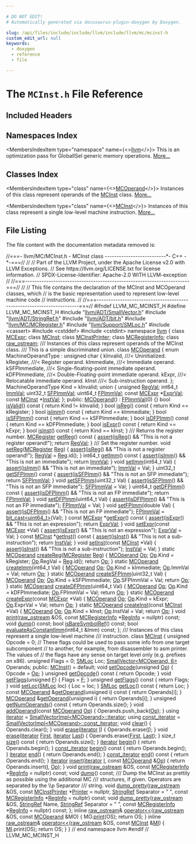 ```yaml
---

# DO NOT EDIT!
# Automatically generated via docusaurus-plugin-doxygen by Doxygen.

slug: /api/files/include/include/llvm/include/llvm/mc/mcinst-h
custom_edit_url: null
keywords:
  - doxygen
  - reference
  - file

---
```





# The `MCInst.h` File Reference

<DoxygenPage pluginConfig={pluginConfig}>



## Included Headers

<IncludesList>
<IncludesListItem
  filePath="llvm/ADT/SmallVector.h"
  permalink="/docs/api/files/include/include/llvm/include/llvm/adt/smallvector-h"
  isLocal="true" />
<IncludesListItem
  filePath="llvm/ADT/StringRef.h"
  permalink="/docs/api/files/include/include/llvm/include/llvm/adt/stringref-h"
  isLocal="true" />
<IncludesListItem
  filePath="llvm/ADT/bit.h"
  permalink="/docs/api/files/include/include/llvm/include/llvm/adt/bit-h"
  isLocal="true" />
<IncludesListItem
  filePath="llvm/MC/MCRegister.h"
  permalink="/docs/api/files/include/include/llvm/include/llvm/mc/mcregister-h"
  isLocal="true" />
<IncludesListItem
  filePath="llvm/Support/SMLoc.h"
  permalink="/docs/api/files/include/include/llvm/include/llvm/support/smloc-h"
  isLocal="true" />
<IncludesListItem
  filePath="cassert"
  permalink=""
  isLocal="false" />
<IncludesListItem
  filePath="cstddef"
  permalink=""
  isLocal="false" />
<IncludesListItem
  filePath="cstdint"
  permalink=""
  isLocal="false" />
</IncludesList>

## Namespaces Index

<MembersIndex>

<MembersIndexItem
  type="namespace"
  name={<><a href="/docs/api/namespaces/llvm">llvm</a></>}>
This is an optimization pass for GlobalISel generic memory operations. <a href="/docs/api/namespaces/llvm/#details">More...</a>
</MembersIndexItem>

</MembersIndex>

## Classes Index

<MembersIndex>

<MembersIndexItem
  type="class"
  name={<><a href="/docs/api/classes/llvm/mcoperand">MCOperand</a></>}>
Instances of this class represent operands of the <a href="/docs/api/classes/llvm/mcinst">MCInst</a> class. <a href="/docs/api/classes/llvm/mcoperand/#details">More...</a>
</MembersIndexItem>

<MembersIndexItem
  type="class"
  name={<><a href="/docs/api/classes/llvm/mcinst">MCInst</a></>}>
Instances of this class represent a single low-level machine instruction. <a href="/docs/api/classes/llvm/mcinst/#details">More...</a>
</MembersIndexItem>

</MembersIndex>


## File Listing

The file content with the documentation metadata removed is:

<ProgramListing>

<Link id="l00001" /><CodeLine lineNumber="1"><Highlight kind="comment">//===- llvm/MC/MCInst.h - MCInst class --------------------------&#42;- C++ -&#42;-===//</Highlight><Highlight kind="normal"></Highlight></CodeLine>
<Link id="l00002" /><CodeLine lineNumber="2"><Highlight kind="normal"></Highlight><Highlight kind="comment">//</Highlight><Highlight kind="normal"></Highlight></CodeLine>
<Link id="l00003" /><CodeLine lineNumber="3"><Highlight kind="normal"></Highlight><Highlight kind="comment">// Part of the LLVM Project, under the Apache License v2.0 with LLVM Exceptions.</Highlight><Highlight kind="normal"></Highlight></CodeLine>
<Link id="l00004" /><CodeLine lineNumber="4"><Highlight kind="normal"></Highlight><Highlight kind="comment">// See https://llvm.org/LICENSE.txt for license information.</Highlight><Highlight kind="normal"></Highlight></CodeLine>
<Link id="l00005" /><CodeLine lineNumber="5"><Highlight kind="normal"></Highlight><Highlight kind="comment">// SPDX-License-Identifier: Apache-2.0 WITH LLVM-exception</Highlight><Highlight kind="normal"></Highlight></CodeLine>
<Link id="l00006" /><CodeLine lineNumber="6"><Highlight kind="normal"></Highlight><Highlight kind="comment">//</Highlight><Highlight kind="normal"></Highlight></CodeLine>
<Link id="l00007" /><CodeLine lineNumber="7"><Highlight kind="normal"></Highlight><Highlight kind="comment">//===----------------------------------------------------------------------===//</Highlight><Highlight kind="normal"></Highlight></CodeLine>
<Link id="l00008" /><CodeLine lineNumber="8"><Highlight kind="normal"></Highlight><Highlight kind="comment">//</Highlight><Highlight kind="normal"></Highlight></CodeLine>
<Link id="l00009" /><CodeLine lineNumber="9"><Highlight kind="normal"></Highlight><Highlight kind="comment">// This file contains the declaration of the MCInst and MCOperand classes, which</Highlight><Highlight kind="normal"></Highlight></CodeLine>
<Link id="l00010" /><CodeLine lineNumber="10"><Highlight kind="normal"></Highlight><Highlight kind="comment">// is the basic representation used to represent low-level machine code</Highlight><Highlight kind="normal"></Highlight></CodeLine>
<Link id="l00011" /><CodeLine lineNumber="11"><Highlight kind="normal"></Highlight><Highlight kind="comment">// instructions.</Highlight><Highlight kind="normal"></Highlight></CodeLine>
<Link id="l00012" /><CodeLine lineNumber="12"><Highlight kind="normal"></Highlight><Highlight kind="comment">//</Highlight><Highlight kind="normal"></Highlight></CodeLine>
<Link id="l00013" /><CodeLine lineNumber="13"><Highlight kind="normal"></Highlight><Highlight kind="comment">//===----------------------------------------------------------------------===//</Highlight><Highlight kind="normal"></Highlight></CodeLine>
<Link id="l00014" /><CodeLine lineNumber="14"><Highlight kind="normal"></Highlight></CodeLine>
<Link id="l00015" /><CodeLine lineNumber="15"><Highlight kind="normal"></Highlight><Highlight kind="preprocessor">#ifndef LLVM&#95;MC&#95;MCINST&#95;H</Highlight><Highlight kind="normal"></Highlight></CodeLine>
<Link id="l00016" /><CodeLine lineNumber="16"><Highlight kind="normal"></Highlight><Highlight kind="preprocessor">#define LLVM&#95;MC&#95;MCINST&#95;H</Highlight><Highlight kind="normal"></Highlight></CodeLine>
<Link id="l00017" /><CodeLine lineNumber="17"><Highlight kind="normal"></Highlight></CodeLine>
<Link id="l00018" /><CodeLine lineNumber="18"><Highlight kind="normal"></Highlight><Highlight kind="preprocessor">#include &quot;<a href="/docs/api/files/include/include/llvm/include/llvm/adt/smallvector-h">llvm/ADT/SmallVector.h</a>&quot;</Highlight><Highlight kind="normal"></Highlight></CodeLine>
<Link id="l00019" /><CodeLine lineNumber="19"><Highlight kind="normal"></Highlight><Highlight kind="preprocessor">#include &quot;<a href="/docs/api/files/include/include/llvm/include/llvm/adt/stringref-h">llvm/ADT/StringRef.h</a>&quot;</Highlight><Highlight kind="normal"></Highlight></CodeLine>
<Link id="l00020" /><CodeLine lineNumber="20"><Highlight kind="normal"></Highlight><Highlight kind="preprocessor">#include &quot;<a href="/docs/api/files/include/include/llvm/include/llvm/adt/bit-h">llvm/ADT/bit.h</a>&quot;</Highlight><Highlight kind="normal"></Highlight></CodeLine>
<Link id="l00021" /><CodeLine lineNumber="21"><Highlight kind="normal"></Highlight><Highlight kind="preprocessor">#include &quot;<a href="/docs/api/files/include/include/llvm/include/llvm/mc/mcregister-h">llvm/MC/MCRegister.h</a>&quot;</Highlight><Highlight kind="normal"></Highlight></CodeLine>
<Link id="l00022" /><CodeLine lineNumber="22"><Highlight kind="normal"></Highlight><Highlight kind="preprocessor">#include &quot;<a href="/docs/api/files/include/include/llvm/include/llvm/support/smloc-h">llvm/Support/SMLoc.h</a>&quot;</Highlight><Highlight kind="normal"></Highlight></CodeLine>
<Link id="l00023" /><CodeLine lineNumber="23"><Highlight kind="normal"></Highlight><Highlight kind="preprocessor">#include &lt;cassert&gt;</Highlight><Highlight kind="normal"></Highlight></CodeLine>
<Link id="l00024" /><CodeLine lineNumber="24"><Highlight kind="normal"></Highlight><Highlight kind="preprocessor">#include &lt;cstddef&gt;</Highlight><Highlight kind="normal"></Highlight></CodeLine>
<Link id="l00025" /><CodeLine lineNumber="25"><Highlight kind="normal"></Highlight><Highlight kind="preprocessor">#include &lt;cstdint&gt;</Highlight><Highlight kind="normal"></Highlight></CodeLine>
<Link id="l00026" /><CodeLine lineNumber="26"><Highlight kind="normal"></Highlight></CodeLine>
<Link id="l00027" /><CodeLine lineNumber="27"><Highlight kind="normal"></Highlight><Highlight kind="keyword">namespace </Highlight><Highlight kind="normal"><a href="/docs/api/namespaces/llvm">llvm</a> &#123;</Highlight></CodeLine>
<Link id="l00028" /><CodeLine lineNumber="28"><Highlight kind="normal"></Highlight></CodeLine>
<Link id="l00029" /><CodeLine lineNumber="29"><Highlight kind="normal"></Highlight><Highlight kind="keyword">class </Highlight><Highlight kind="normal"><a href="/docs/api/classes/llvm/mcexpr">MCExpr</a>;</Highlight></CodeLine>
<Link id="l00030" /><CodeLine lineNumber="30"><Highlight kind="normal"></Highlight><Highlight kind="keyword">class </Highlight><Highlight kind="normal"><a href="/docs/api/classes/llvm/mcinst">MCInst</a>;</Highlight></CodeLine>
<Link id="l00031" /><CodeLine lineNumber="31"><Highlight kind="normal"></Highlight><Highlight kind="keyword">class </Highlight><Highlight kind="normal"><a href="/docs/api/classes/llvm/mcinstprinter">MCInstPrinter</a>;</Highlight></CodeLine>
<Link id="l00032" /><CodeLine lineNumber="32"><Highlight kind="normal"></Highlight><Highlight kind="keyword">class </Highlight><Highlight kind="normal"><a href="/docs/api/classes/llvm/mcregisterinfo">MCRegisterInfo</a>;</Highlight></CodeLine>
<Link id="l00033" /><CodeLine lineNumber="33"><Highlight kind="normal"></Highlight><Highlight kind="keyword">class </Highlight><Highlight kind="normal"><a href="/docs/api/classes/llvm/raw-ostream">raw&#95;ostream</a>;</Highlight></CodeLine>
<Link id="l00034" /><CodeLine lineNumber="34"><Highlight kind="normal"></Highlight><Highlight kind="comment"></Highlight></CodeLine>
<Link id="l00035" /><CodeLine lineNumber="35"><Highlight kind="comment">/// Instances of this class represent operands of the MCInst class.</Highlight></CodeLine>
<Link id="l00036" /><CodeLine lineNumber="36"><Highlight kind="comment">/// This is a simple discriminated union.</Highlight><Highlight kind="normal"></Highlight></CodeLine>
<Link id="l00037" /><CodeLine lineNumber="37" lineLink="/docs/api/classes/llvm/mcoperand"><Highlight kind="normal"></Highlight><Highlight kind="keyword">class </Highlight><Highlight kind="normal"><a href="/docs/api/classes/llvm/mcoperand/#a0b6ea0db17fe174a404bb0d51808b766">MCOperand</a> &#123;</Highlight></CodeLine>
<Link id="l00038" /><CodeLine lineNumber="38"><Highlight kind="normal">  </Highlight><Highlight kind="keyword">enum</Highlight><Highlight kind="normal"> MachineOperandType : </Highlight><Highlight kind="keywordtype">unsigned</Highlight><Highlight kind="normal"> </Highlight><Highlight kind="keywordtype">char</Highlight><Highlight kind="normal"> &#123;</Highlight></CodeLine>
<Link id="l00039" /><CodeLine lineNumber="39"><Highlight kind="normal">    kInvalid,      </Highlight><Highlight kind="comment">///&lt; Uninitialized.</Highlight><Highlight kind="normal"></Highlight></CodeLine>
<Link id="l00040" /><CodeLine lineNumber="40"><Highlight kind="normal">    kRegister,     </Highlight><Highlight kind="comment">///&lt; Register operand.</Highlight><Highlight kind="normal"></Highlight></CodeLine>
<Link id="l00041" /><CodeLine lineNumber="41"><Highlight kind="normal">    kImmediate,    </Highlight><Highlight kind="comment">///&lt; Immediate operand.</Highlight><Highlight kind="normal"></Highlight></CodeLine>
<Link id="l00042" /><CodeLine lineNumber="42"><Highlight kind="normal">    kSFPImmediate, </Highlight><Highlight kind="comment">///&lt; Single-floating-point immediate operand.</Highlight><Highlight kind="normal"></Highlight></CodeLine>
<Link id="l00043" /><CodeLine lineNumber="43"><Highlight kind="normal">    kDFPImmediate, </Highlight><Highlight kind="comment">///&lt; Double-Floating-point immediate operand.</Highlight><Highlight kind="normal"></Highlight></CodeLine>
<Link id="l00044" /><CodeLine lineNumber="44"><Highlight kind="normal">    kExpr,         </Highlight><Highlight kind="comment">///&lt; Relocatable immediate operand.</Highlight><Highlight kind="normal"></Highlight></CodeLine>
<Link id="l00045" /><CodeLine lineNumber="45"><Highlight kind="normal">    kInst          </Highlight><Highlight kind="comment">///&lt; Sub-instruction operand.</Highlight><Highlight kind="normal"></Highlight></CodeLine>
<Link id="l00046" /><CodeLine lineNumber="46"><Highlight kind="normal">  &#125;;</Highlight></CodeLine>
<Link id="l00047" /><CodeLine lineNumber="47"><Highlight kind="normal">  MachineOperandType Kind = kInvalid;</Highlight></CodeLine>
<Link id="l00048" /><CodeLine lineNumber="48"><Highlight kind="normal"></Highlight></CodeLine>
<Link id="l00049" /><CodeLine lineNumber="49"><Highlight kind="normal">  </Highlight><Highlight kind="keyword">union </Highlight><Highlight kind="normal">&#123;</Highlight></CodeLine>
<Link id="l00050" /><CodeLine lineNumber="50" lineLink="/docs/api/classes/llvm/mcoperand/#a0ee4675bf8e3e87c72fce7ec7fffea71"><Highlight kind="normal">    </Highlight><Highlight kind="keywordtype">unsigned</Highlight><Highlight kind="normal"> <a href="/docs/api/classes/llvm/mcoperand/#a0ee4675bf8e3e87c72fce7ec7fffea71">RegVal</a>;</Highlight></CodeLine>
<Link id="l00051" /><CodeLine lineNumber="51" lineLink="/docs/api/classes/llvm/mcoperand/#a771496d346971c2ae42a0888b5f4687a"><Highlight kind="normal">    int64&#95;t <a href="/docs/api/classes/llvm/mcoperand/#a771496d346971c2ae42a0888b5f4687a">ImmVal</a>;</Highlight></CodeLine>
<Link id="l00052" /><CodeLine lineNumber="52" lineLink="/docs/api/classes/llvm/mcoperand/#a62951d461b99c06fb9e234ada9901719"><Highlight kind="normal">    uint32&#95;t <a href="/docs/api/classes/llvm/mcoperand/#a62951d461b99c06fb9e234ada9901719">SFPImmVal</a>;</Highlight></CodeLine>
<Link id="l00053" /><CodeLine lineNumber="53" lineLink="/docs/api/classes/llvm/mcoperand/#a98365009c192c8a9e91655310fb69309"><Highlight kind="normal">    uint64&#95;t <a href="/docs/api/classes/llvm/mcoperand/#a98365009c192c8a9e91655310fb69309">FPImmVal</a>;</Highlight></CodeLine>
<Link id="l00054" /><CodeLine lineNumber="54" lineLink="/docs/api/classes/llvm/mcoperand/#a1241c8b110212d79b8301f8580eee577"><Highlight kind="normal">    </Highlight><Highlight kind="keyword">const</Highlight><Highlight kind="normal"> <a href="/docs/api/classes/llvm/mcexpr">MCExpr</a> &#42;<a href="/docs/api/classes/llvm/mcoperand/#a1241c8b110212d79b8301f8580eee577">ExprVal</a>;</Highlight></CodeLine>
<Link id="l00055" /><CodeLine lineNumber="55" lineLink="/docs/api/classes/llvm/mcoperand/#aea85c675290f12f5925d216382330a08"><Highlight kind="normal">    </Highlight><Highlight kind="keyword">const</Highlight><Highlight kind="normal"> <a href="/docs/api/classes/llvm/mcinst">MCInst</a> &#42;<a href="/docs/api/classes/llvm/mcoperand/#aea85c675290f12f5925d216382330a08">InstVal</a>;</Highlight></CodeLine>
<Link id="l00056" /><CodeLine lineNumber="56"><Highlight kind="normal">  &#125;;</Highlight></CodeLine>
<Link id="l00057" /><CodeLine lineNumber="57"><Highlight kind="normal"></Highlight></CodeLine>
<Link id="l00058" /><CodeLine lineNumber="58"><Highlight kind="normal"></Highlight><Highlight kind="keyword">public</Highlight><Highlight kind="normal">:</Highlight></CodeLine>
<Link id="l00059" /><CodeLine lineNumber="59" lineLink="/docs/api/classes/llvm/mcoperand/#a0b6ea0db17fe174a404bb0d51808b766"><Highlight kind="normal">  <a href="/docs/api/classes/llvm/mcoperand/#a0b6ea0db17fe174a404bb0d51808b766">MCOperand</a>() : <a href="/docs/api/classes/llvm/mcoperand/#a98365009c192c8a9e91655310fb69309">FPImmVal</a>(0) &#123;&#125;</Highlight></CodeLine>
<Link id="l00060" /><CodeLine lineNumber="60"><Highlight kind="normal"></Highlight></CodeLine>
<Link id="l00061" /><CodeLine lineNumber="61" lineLink="/docs/api/classes/llvm/mcoperand/#abbfcefd1ec45289db58eeb5622b6bd7e"><Highlight kind="normal">  </Highlight><Highlight kind="keywordtype">bool</Highlight><Highlight kind="normal"> <a href="/docs/api/classes/llvm/mcoperand/#abbfcefd1ec45289db58eeb5622b6bd7e">isValid</a>()</Highlight><Highlight kind="keyword"> const </Highlight><Highlight kind="normal">&#123; </Highlight><Highlight kind="keywordflow">return</Highlight><Highlight kind="normal"> Kind != kInvalid; &#125;</Highlight></CodeLine>
<Link id="l00062" /><CodeLine lineNumber="62" lineLink="/docs/api/classes/llvm/mcoperand/#a7a8c7eea0aa4890f25a4b83e1f0a0b6f"><Highlight kind="normal">  </Highlight><Highlight kind="keywordtype">bool</Highlight><Highlight kind="normal"> <a href="/docs/api/classes/llvm/mcoperand/#a7a8c7eea0aa4890f25a4b83e1f0a0b6f">isReg</a>()</Highlight><Highlight kind="keyword"> const </Highlight><Highlight kind="normal">&#123; </Highlight><Highlight kind="keywordflow">return</Highlight><Highlight kind="normal"> Kind == kRegister; &#125;</Highlight></CodeLine>
<Link id="l00063" /><CodeLine lineNumber="63" lineLink="/docs/api/classes/llvm/mcoperand/#a5f639fdcd3fc673fcbdb47f2e88b2b41"><Highlight kind="normal">  </Highlight><Highlight kind="keywordtype">bool</Highlight><Highlight kind="normal"> <a href="/docs/api/classes/llvm/mcoperand/#a5f639fdcd3fc673fcbdb47f2e88b2b41">isImm</a>()</Highlight><Highlight kind="keyword"> const </Highlight><Highlight kind="normal">&#123; </Highlight><Highlight kind="keywordflow">return</Highlight><Highlight kind="normal"> Kind == kImmediate; &#125;</Highlight></CodeLine>
<Link id="l00064" /><CodeLine lineNumber="64" lineLink="/docs/api/classes/llvm/mcoperand/#a0a68831a562a1f53d610648bea9786f0"><Highlight kind="normal">  </Highlight><Highlight kind="keywordtype">bool</Highlight><Highlight kind="normal"> <a href="/docs/api/classes/llvm/mcoperand/#a0a68831a562a1f53d610648bea9786f0">isSFPImm</a>()</Highlight><Highlight kind="keyword"> const </Highlight><Highlight kind="normal">&#123; </Highlight><Highlight kind="keywordflow">return</Highlight><Highlight kind="normal"> Kind == kSFPImmediate; &#125;</Highlight></CodeLine>
<Link id="l00065" /><CodeLine lineNumber="65" lineLink="/docs/api/classes/llvm/mcoperand/#aa6ba6fb51842e8a8524eec3ba983d84d"><Highlight kind="normal">  </Highlight><Highlight kind="keywordtype">bool</Highlight><Highlight kind="normal"> <a href="/docs/api/classes/llvm/mcoperand/#aa6ba6fb51842e8a8524eec3ba983d84d">isDFPImm</a>()</Highlight><Highlight kind="keyword"> const </Highlight><Highlight kind="normal">&#123; </Highlight><Highlight kind="keywordflow">return</Highlight><Highlight kind="normal"> Kind == kDFPImmediate; &#125;</Highlight></CodeLine>
<Link id="l00066" /><CodeLine lineNumber="66" lineLink="/docs/api/classes/llvm/mcoperand/#ae23b2e8269fe15dbe5ebb3394438960c"><Highlight kind="normal">  </Highlight><Highlight kind="keywordtype">bool</Highlight><Highlight kind="normal"> <a href="/docs/api/classes/llvm/mcoperand/#ae23b2e8269fe15dbe5ebb3394438960c">isExpr</a>()</Highlight><Highlight kind="keyword"> const </Highlight><Highlight kind="normal">&#123; </Highlight><Highlight kind="keywordflow">return</Highlight><Highlight kind="normal"> Kind == kExpr; &#125;</Highlight></CodeLine>
<Link id="l00067" /><CodeLine lineNumber="67" lineLink="/docs/api/classes/llvm/mcoperand/#a7832d8ec9250b2d505818053e48ea437"><Highlight kind="normal">  </Highlight><Highlight kind="keywordtype">bool</Highlight><Highlight kind="normal"> <a href="/docs/api/classes/llvm/mcoperand/#a7832d8ec9250b2d505818053e48ea437">isInst</a>()</Highlight><Highlight kind="keyword"> const </Highlight><Highlight kind="normal">&#123; </Highlight><Highlight kind="keywordflow">return</Highlight><Highlight kind="normal"> Kind == kInst; &#125;</Highlight></CodeLine>
<Link id="l00068" /><CodeLine lineNumber="68"><Highlight kind="normal"></Highlight><Highlight kind="comment"></Highlight></CodeLine>
<Link id="l00069" /><CodeLine lineNumber="69"><Highlight kind="comment">  /// Returns the register number.</Highlight><Highlight kind="normal"></Highlight></CodeLine>
<Link id="l00070" /><CodeLine lineNumber="70" lineLink="/docs/api/classes/llvm/mcoperand/#a94abf618eb8001b802910ab872a7d1d9"><Highlight kind="normal">  <a href="/docs/api/classes/llvm/mcregister">MCRegister</a> <a href="/docs/api/classes/llvm/mcoperand/#a94abf618eb8001b802910ab872a7d1d9">getReg</a>()</Highlight><Highlight kind="keyword"> const </Highlight><Highlight kind="normal">&#123;</Highlight></CodeLine>
<Link id="l00071" /><CodeLine lineNumber="71"><Highlight kind="normal">    <a href="/docs/api/files/lib/lib/target/lib/target/amdgpu/silowercontrolflow-cpp/#a4868c5d81c5ccc98c47aeab6244346a0">assert</a>(<a href="/docs/api/classes/llvm/mcoperand/#a7a8c7eea0aa4890f25a4b83e1f0a0b6f">isReg</a>() &amp;&amp; </Highlight><Highlight kind="stringliteral">&quot;This is not a register operand!&quot;</Highlight><Highlight kind="normal">);</Highlight></CodeLine>
<Link id="l00072" /><CodeLine lineNumber="72"><Highlight kind="normal">    </Highlight><Highlight kind="keywordflow">return</Highlight><Highlight kind="normal"> <a href="/docs/api/classes/llvm/mcoperand/#a0ee4675bf8e3e87c72fce7ec7fffea71">RegVal</a>;</Highlight></CodeLine>
<Link id="l00073" /><CodeLine lineNumber="73"><Highlight kind="normal">  &#125;</Highlight></CodeLine>
<Link id="l00074" /><CodeLine lineNumber="74"><Highlight kind="normal"></Highlight><Highlight kind="comment"></Highlight></CodeLine>
<Link id="l00075" /><CodeLine lineNumber="75"><Highlight kind="comment">  /// Set the register number.</Highlight><Highlight kind="normal"></Highlight></CodeLine>
<Link id="l00076" /><CodeLine lineNumber="76" lineLink="/docs/api/classes/llvm/mcoperand/#a604722fe2776c0df4d275cff37a37d95"><Highlight kind="normal">  </Highlight><Highlight kind="keywordtype">void</Highlight><Highlight kind="normal"> <a href="/docs/api/classes/llvm/mcoperand/#a604722fe2776c0df4d275cff37a37d95">setReg</a>(<a href="/docs/api/classes/llvm/mcregister">MCRegister</a> <a href="/docs/api/files/lib/lib/codegen/machinesink-cpp/#a359e1ff26f6d466d927a61aae45b05c3">Reg</a>) &#123;</Highlight></CodeLine>
<Link id="l00077" /><CodeLine lineNumber="77"><Highlight kind="normal">    <a href="/docs/api/files/lib/lib/target/lib/target/amdgpu/silowercontrolflow-cpp/#a4868c5d81c5ccc98c47aeab6244346a0">assert</a>(<a href="/docs/api/classes/llvm/mcoperand/#a7a8c7eea0aa4890f25a4b83e1f0a0b6f">isReg</a>() &amp;&amp; </Highlight><Highlight kind="stringliteral">&quot;This is not a register operand!&quot;</Highlight><Highlight kind="normal">);</Highlight></CodeLine>
<Link id="l00078" /><CodeLine lineNumber="78"><Highlight kind="normal">    <a href="/docs/api/classes/llvm/mcoperand/#a0ee4675bf8e3e87c72fce7ec7fffea71">RegVal</a> = <a href="/docs/api/files/lib/lib/codegen/machinesink-cpp/#a359e1ff26f6d466d927a61aae45b05c3">Reg</a>.id();</Highlight></CodeLine>
<Link id="l00079" /><CodeLine lineNumber="79"><Highlight kind="normal">  &#125;</Highlight></CodeLine>
<Link id="l00080" /><CodeLine lineNumber="80"><Highlight kind="normal"></Highlight></CodeLine>
<Link id="l00081" /><CodeLine lineNumber="81" lineLink="/docs/api/classes/llvm/mcoperand/#a4509c43893edc940979f690c468664c1"><Highlight kind="normal">  int64&#95;t <a href="/docs/api/classes/llvm/mcoperand/#a4509c43893edc940979f690c468664c1">getImm</a>()</Highlight><Highlight kind="keyword"> const </Highlight><Highlight kind="normal">&#123;</Highlight></CodeLine>
<Link id="l00082" /><CodeLine lineNumber="82"><Highlight kind="normal">    <a href="/docs/api/files/lib/lib/target/lib/target/amdgpu/silowercontrolflow-cpp/#a4868c5d81c5ccc98c47aeab6244346a0">assert</a>(<a href="/docs/api/classes/llvm/mcoperand/#a5f639fdcd3fc673fcbdb47f2e88b2b41">isImm</a>() &amp;&amp; </Highlight><Highlight kind="stringliteral">&quot;This is not an immediate&quot;</Highlight><Highlight kind="normal">);</Highlight></CodeLine>
<Link id="l00083" /><CodeLine lineNumber="83"><Highlight kind="normal">    </Highlight><Highlight kind="keywordflow">return</Highlight><Highlight kind="normal"> <a href="/docs/api/classes/llvm/mcoperand/#a771496d346971c2ae42a0888b5f4687a">ImmVal</a>;</Highlight></CodeLine>
<Link id="l00084" /><CodeLine lineNumber="84"><Highlight kind="normal">  &#125;</Highlight></CodeLine>
<Link id="l00085" /><CodeLine lineNumber="85"><Highlight kind="normal"></Highlight></CodeLine>
<Link id="l00086" /><CodeLine lineNumber="86" lineLink="/docs/api/classes/llvm/mcoperand/#a170578b62596712cf242f97ea687074b"><Highlight kind="normal">  </Highlight><Highlight kind="keywordtype">void</Highlight><Highlight kind="normal"> <a href="/docs/api/classes/llvm/mcoperand/#a170578b62596712cf242f97ea687074b">setImm</a>(int64&#95;t Val) &#123;</Highlight></CodeLine>
<Link id="l00087" /><CodeLine lineNumber="87"><Highlight kind="normal">    <a href="/docs/api/files/lib/lib/target/lib/target/amdgpu/silowercontrolflow-cpp/#a4868c5d81c5ccc98c47aeab6244346a0">assert</a>(<a href="/docs/api/classes/llvm/mcoperand/#a5f639fdcd3fc673fcbdb47f2e88b2b41">isImm</a>() &amp;&amp; </Highlight><Highlight kind="stringliteral">&quot;This is not an immediate&quot;</Highlight><Highlight kind="normal">);</Highlight></CodeLine>
<Link id="l00088" /><CodeLine lineNumber="88"><Highlight kind="normal">    <a href="/docs/api/classes/llvm/mcoperand/#a771496d346971c2ae42a0888b5f4687a">ImmVal</a> = Val;</Highlight></CodeLine>
<Link id="l00089" /><CodeLine lineNumber="89"><Highlight kind="normal">  &#125;</Highlight></CodeLine>
<Link id="l00090" /><CodeLine lineNumber="90"><Highlight kind="normal"></Highlight></CodeLine>
<Link id="l00091" /><CodeLine lineNumber="91" lineLink="/docs/api/classes/llvm/mcoperand/#ad4286ac06005f9cb51c1eb362a771d80"><Highlight kind="normal">  uint32&#95;t <a href="/docs/api/classes/llvm/mcoperand/#ad4286ac06005f9cb51c1eb362a771d80">getSFPImm</a>()</Highlight><Highlight kind="keyword"> const </Highlight><Highlight kind="normal">&#123;</Highlight></CodeLine>
<Link id="l00092" /><CodeLine lineNumber="92"><Highlight kind="normal">    <a href="/docs/api/files/lib/lib/target/lib/target/amdgpu/silowercontrolflow-cpp/#a4868c5d81c5ccc98c47aeab6244346a0">assert</a>(<a href="/docs/api/classes/llvm/mcoperand/#a0a68831a562a1f53d610648bea9786f0">isSFPImm</a>() &amp;&amp; </Highlight><Highlight kind="stringliteral">&quot;This is not an SFP immediate&quot;</Highlight><Highlight kind="normal">);</Highlight></CodeLine>
<Link id="l00093" /><CodeLine lineNumber="93"><Highlight kind="normal">    </Highlight><Highlight kind="keywordflow">return</Highlight><Highlight kind="normal"> <a href="/docs/api/classes/llvm/mcoperand/#a62951d461b99c06fb9e234ada9901719">SFPImmVal</a>;</Highlight></CodeLine>
<Link id="l00094" /><CodeLine lineNumber="94"><Highlight kind="normal">  &#125;</Highlight></CodeLine>
<Link id="l00095" /><CodeLine lineNumber="95"><Highlight kind="normal"></Highlight></CodeLine>
<Link id="l00096" /><CodeLine lineNumber="96" lineLink="/docs/api/classes/llvm/mcoperand/#a959e11d1504132f020cce20900e88b4b"><Highlight kind="normal">  </Highlight><Highlight kind="keywordtype">void</Highlight><Highlight kind="normal"> <a href="/docs/api/classes/llvm/mcoperand/#a959e11d1504132f020cce20900e88b4b">setSFPImm</a>(uint32&#95;t Val) &#123;</Highlight></CodeLine>
<Link id="l00097" /><CodeLine lineNumber="97"><Highlight kind="normal">    <a href="/docs/api/files/lib/lib/target/lib/target/amdgpu/silowercontrolflow-cpp/#a4868c5d81c5ccc98c47aeab6244346a0">assert</a>(<a href="/docs/api/classes/llvm/mcoperand/#a0a68831a562a1f53d610648bea9786f0">isSFPImm</a>() &amp;&amp; </Highlight><Highlight kind="stringliteral">&quot;This is not an SFP immediate&quot;</Highlight><Highlight kind="normal">);</Highlight></CodeLine>
<Link id="l00098" /><CodeLine lineNumber="98"><Highlight kind="normal">    <a href="/docs/api/classes/llvm/mcoperand/#a62951d461b99c06fb9e234ada9901719">SFPImmVal</a> = Val;</Highlight></CodeLine>
<Link id="l00099" /><CodeLine lineNumber="99"><Highlight kind="normal">  &#125;</Highlight></CodeLine>
<Link id="l00100" /><CodeLine lineNumber="100"><Highlight kind="normal"></Highlight></CodeLine>
<Link id="l00101" /><CodeLine lineNumber="101" lineLink="/docs/api/classes/llvm/mcoperand/#adf5f581a0c20fd56bd361cb03bcbb9d6"><Highlight kind="normal">  uint64&#95;t <a href="/docs/api/classes/llvm/mcoperand/#adf5f581a0c20fd56bd361cb03bcbb9d6">getDFPImm</a>()</Highlight><Highlight kind="keyword"> const </Highlight><Highlight kind="normal">&#123;</Highlight></CodeLine>
<Link id="l00102" /><CodeLine lineNumber="102"><Highlight kind="normal">    <a href="/docs/api/files/lib/lib/target/lib/target/amdgpu/silowercontrolflow-cpp/#a4868c5d81c5ccc98c47aeab6244346a0">assert</a>(<a href="/docs/api/classes/llvm/mcoperand/#aa6ba6fb51842e8a8524eec3ba983d84d">isDFPImm</a>() &amp;&amp; </Highlight><Highlight kind="stringliteral">&quot;This is not an FP immediate&quot;</Highlight><Highlight kind="normal">);</Highlight></CodeLine>
<Link id="l00103" /><CodeLine lineNumber="103"><Highlight kind="normal">    </Highlight><Highlight kind="keywordflow">return</Highlight><Highlight kind="normal"> <a href="/docs/api/classes/llvm/mcoperand/#a98365009c192c8a9e91655310fb69309">FPImmVal</a>;</Highlight></CodeLine>
<Link id="l00104" /><CodeLine lineNumber="104"><Highlight kind="normal">  &#125;</Highlight></CodeLine>
<Link id="l00105" /><CodeLine lineNumber="105"><Highlight kind="normal"></Highlight></CodeLine>
<Link id="l00106" /><CodeLine lineNumber="106" lineLink="/docs/api/classes/llvm/mcoperand/#abe310c333268ef3c83f0a79cd70231cd"><Highlight kind="normal">  </Highlight><Highlight kind="keywordtype">void</Highlight><Highlight kind="normal"> <a href="/docs/api/classes/llvm/mcoperand/#abe310c333268ef3c83f0a79cd70231cd">setDFPImm</a>(uint64&#95;t Val) &#123;</Highlight></CodeLine>
<Link id="l00107" /><CodeLine lineNumber="107"><Highlight kind="normal">    <a href="/docs/api/files/lib/lib/target/lib/target/amdgpu/silowercontrolflow-cpp/#a4868c5d81c5ccc98c47aeab6244346a0">assert</a>(<a href="/docs/api/classes/llvm/mcoperand/#aa6ba6fb51842e8a8524eec3ba983d84d">isDFPImm</a>() &amp;&amp; </Highlight><Highlight kind="stringliteral">&quot;This is not an FP immediate&quot;</Highlight><Highlight kind="normal">);</Highlight></CodeLine>
<Link id="l00108" /><CodeLine lineNumber="108"><Highlight kind="normal">    <a href="/docs/api/classes/llvm/mcoperand/#a98365009c192c8a9e91655310fb69309">FPImmVal</a> = Val;</Highlight></CodeLine>
<Link id="l00109" /><CodeLine lineNumber="109"><Highlight kind="normal">  &#125;</Highlight></CodeLine>
<Link id="l00110" /><CodeLine lineNumber="110" lineLink="/docs/api/classes/llvm/mcoperand/#ad2d4c49aa4736d6e9e2fb01a0e1f7e36"><Highlight kind="normal">  </Highlight><Highlight kind="keywordtype">void</Highlight><Highlight kind="normal"> <a href="/docs/api/classes/llvm/mcoperand/#ad2d4c49aa4736d6e9e2fb01a0e1f7e36">setFPImm</a>(</Highlight><Highlight kind="keywordtype">double</Highlight><Highlight kind="normal"> Val) &#123;</Highlight></CodeLine>
<Link id="l00111" /><CodeLine lineNumber="111"><Highlight kind="normal">    <a href="/docs/api/files/lib/lib/target/lib/target/amdgpu/silowercontrolflow-cpp/#a4868c5d81c5ccc98c47aeab6244346a0">assert</a>(<a href="/docs/api/classes/llvm/mcoperand/#aa6ba6fb51842e8a8524eec3ba983d84d">isDFPImm</a>() &amp;&amp; </Highlight><Highlight kind="stringliteral">&quot;This is not an FP immediate&quot;</Highlight><Highlight kind="normal">);</Highlight></CodeLine>
<Link id="l00112" /><CodeLine lineNumber="112"><Highlight kind="normal">    <a href="/docs/api/classes/llvm/mcoperand/#a98365009c192c8a9e91655310fb69309">FPImmVal</a> = <a href="/docs/api/namespaces/llvm/#aab3863f16cb0767af49f0dd63bc5aa90">bit&#95;cast&lt;uint64&#95;t&gt;</a>(Val);</Highlight></CodeLine>
<Link id="l00113" /><CodeLine lineNumber="113"><Highlight kind="normal">  &#125;</Highlight></CodeLine>
<Link id="l00114" /><CodeLine lineNumber="114"><Highlight kind="normal"></Highlight></CodeLine>
<Link id="l00115" /><CodeLine lineNumber="115" lineLink="/docs/api/classes/llvm/mcoperand/#ac9408fbc60922d24b01c1efcbd4ba52b"><Highlight kind="normal">  </Highlight><Highlight kind="keyword">const</Highlight><Highlight kind="normal"> <a href="/docs/api/classes/llvm/mcexpr">MCExpr</a> &#42;<a href="/docs/api/classes/llvm/mcoperand/#ac9408fbc60922d24b01c1efcbd4ba52b">getExpr</a>()</Highlight><Highlight kind="keyword"> const </Highlight><Highlight kind="normal">&#123;</Highlight></CodeLine>
<Link id="l00116" /><CodeLine lineNumber="116"><Highlight kind="normal">    <a href="/docs/api/files/lib/lib/target/lib/target/amdgpu/silowercontrolflow-cpp/#a4868c5d81c5ccc98c47aeab6244346a0">assert</a>(<a href="/docs/api/classes/llvm/mcoperand/#ae23b2e8269fe15dbe5ebb3394438960c">isExpr</a>() &amp;&amp; </Highlight><Highlight kind="stringliteral">&quot;This is not an expression&quot;</Highlight><Highlight kind="normal">);</Highlight></CodeLine>
<Link id="l00117" /><CodeLine lineNumber="117"><Highlight kind="normal">    </Highlight><Highlight kind="keywordflow">return</Highlight><Highlight kind="normal"> <a href="/docs/api/classes/llvm/mcoperand/#a1241c8b110212d79b8301f8580eee577">ExprVal</a>;</Highlight></CodeLine>
<Link id="l00118" /><CodeLine lineNumber="118"><Highlight kind="normal">  &#125;</Highlight></CodeLine>
<Link id="l00119" /><CodeLine lineNumber="119"><Highlight kind="normal"></Highlight></CodeLine>
<Link id="l00120" /><CodeLine lineNumber="120" lineLink="/docs/api/classes/llvm/mcoperand/#a3ccd17887a2527a0f1c05fe59d454d54"><Highlight kind="normal">  </Highlight><Highlight kind="keywordtype">void</Highlight><Highlight kind="normal"> <a href="/docs/api/classes/llvm/mcoperand/#a3ccd17887a2527a0f1c05fe59d454d54">setExpr</a>(</Highlight><Highlight kind="keyword">const</Highlight><Highlight kind="normal"> <a href="/docs/api/classes/llvm/mcexpr">MCExpr</a> &#42;Val) &#123;</Highlight></CodeLine>
<Link id="l00121" /><CodeLine lineNumber="121"><Highlight kind="normal">    <a href="/docs/api/files/lib/lib/target/lib/target/amdgpu/silowercontrolflow-cpp/#a4868c5d81c5ccc98c47aeab6244346a0">assert</a>(<a href="/docs/api/classes/llvm/mcoperand/#ae23b2e8269fe15dbe5ebb3394438960c">isExpr</a>() &amp;&amp; </Highlight><Highlight kind="stringliteral">&quot;This is not an expression&quot;</Highlight><Highlight kind="normal">);</Highlight></CodeLine>
<Link id="l00122" /><CodeLine lineNumber="122"><Highlight kind="normal">    <a href="/docs/api/classes/llvm/mcoperand/#a1241c8b110212d79b8301f8580eee577">ExprVal</a> = Val;</Highlight></CodeLine>
<Link id="l00123" /><CodeLine lineNumber="123"><Highlight kind="normal">  &#125;</Highlight></CodeLine>
<Link id="l00124" /><CodeLine lineNumber="124"><Highlight kind="normal"></Highlight></CodeLine>
<Link id="l00125" /><CodeLine lineNumber="125" lineLink="/docs/api/classes/llvm/mcoperand/#ab21fde20666d4c8228c527e0321b2f9b"><Highlight kind="normal">  </Highlight><Highlight kind="keyword">const</Highlight><Highlight kind="normal"> <a href="/docs/api/classes/llvm/mcinst">MCInst</a> &#42;<a href="/docs/api/classes/llvm/mcoperand/#ab21fde20666d4c8228c527e0321b2f9b">getInst</a>()</Highlight><Highlight kind="keyword"> const </Highlight><Highlight kind="normal">&#123;</Highlight></CodeLine>
<Link id="l00126" /><CodeLine lineNumber="126"><Highlight kind="normal">    <a href="/docs/api/files/lib/lib/target/lib/target/amdgpu/silowercontrolflow-cpp/#a4868c5d81c5ccc98c47aeab6244346a0">assert</a>(<a href="/docs/api/classes/llvm/mcoperand/#a7832d8ec9250b2d505818053e48ea437">isInst</a>() &amp;&amp; </Highlight><Highlight kind="stringliteral">&quot;This is not a sub-instruction&quot;</Highlight><Highlight kind="normal">);</Highlight></CodeLine>
<Link id="l00127" /><CodeLine lineNumber="127"><Highlight kind="normal">    </Highlight><Highlight kind="keywordflow">return</Highlight><Highlight kind="normal"> <a href="/docs/api/classes/llvm/mcoperand/#aea85c675290f12f5925d216382330a08">InstVal</a>;</Highlight></CodeLine>
<Link id="l00128" /><CodeLine lineNumber="128"><Highlight kind="normal">  &#125;</Highlight></CodeLine>
<Link id="l00129" /><CodeLine lineNumber="129"><Highlight kind="normal"></Highlight></CodeLine>
<Link id="l00130" /><CodeLine lineNumber="130" lineLink="/docs/api/classes/llvm/mcoperand/#a8343a62f53002655ce38b4c65a9aace9"><Highlight kind="normal">  </Highlight><Highlight kind="keywordtype">void</Highlight><Highlight kind="normal"> <a href="/docs/api/classes/llvm/mcoperand/#a8343a62f53002655ce38b4c65a9aace9">setInst</a>(</Highlight><Highlight kind="keyword">const</Highlight><Highlight kind="normal"> <a href="/docs/api/classes/llvm/mcinst">MCInst</a> &#42;Val) &#123;</Highlight></CodeLine>
<Link id="l00131" /><CodeLine lineNumber="131"><Highlight kind="normal">    <a href="/docs/api/files/lib/lib/target/lib/target/amdgpu/silowercontrolflow-cpp/#a4868c5d81c5ccc98c47aeab6244346a0">assert</a>(<a href="/docs/api/classes/llvm/mcoperand/#a7832d8ec9250b2d505818053e48ea437">isInst</a>() &amp;&amp; </Highlight><Highlight kind="stringliteral">&quot;This is not a sub-instruction&quot;</Highlight><Highlight kind="normal">);</Highlight></CodeLine>
<Link id="l00132" /><CodeLine lineNumber="132"><Highlight kind="normal">    <a href="/docs/api/classes/llvm/mcoperand/#aea85c675290f12f5925d216382330a08">InstVal</a> = Val;</Highlight></CodeLine>
<Link id="l00133" /><CodeLine lineNumber="133"><Highlight kind="normal">  &#125;</Highlight></CodeLine>
<Link id="l00134" /><CodeLine lineNumber="134"><Highlight kind="normal"></Highlight></CodeLine>
<Link id="l00135" /><CodeLine lineNumber="135" lineLink="/docs/api/classes/llvm/mcoperand/#a46271d9f83558334670c19539bceb965"><Highlight kind="normal">  </Highlight><Highlight kind="keyword">static</Highlight><Highlight kind="normal"> <a href="/docs/api/classes/llvm/mcoperand/#a0b6ea0db17fe174a404bb0d51808b766">MCOperand</a> <a href="/docs/api/classes/llvm/mcoperand/#a46271d9f83558334670c19539bceb965">createReg</a>(<a href="/docs/api/classes/llvm/mcregister">MCRegister</a> <a href="/docs/api/files/lib/lib/codegen/machinesink-cpp/#a359e1ff26f6d466d927a61aae45b05c3">Reg</a>) &#123;</Highlight></CodeLine>
<Link id="l00136" /><CodeLine lineNumber="136"><Highlight kind="normal">    <a href="/docs/api/classes/llvm/mcoperand/#a0b6ea0db17fe174a404bb0d51808b766">MCOperand</a> <a href="/docs/api/namespaces/llvm/#ab471937b9a227e70c7fe8bd9604014d6">Op</a>;</Highlight></CodeLine>
<Link id="l00137" /><CodeLine lineNumber="137"><Highlight kind="normal">    <a href="/docs/api/namespaces/llvm/#ab471937b9a227e70c7fe8bd9604014d6">Op</a>.Kind = kRegister;</Highlight></CodeLine>
<Link id="l00138" /><CodeLine lineNumber="138"><Highlight kind="normal">    <a href="/docs/api/namespaces/llvm/#ab471937b9a227e70c7fe8bd9604014d6">Op</a>.RegVal = <a href="/docs/api/files/lib/lib/codegen/machinesink-cpp/#a359e1ff26f6d466d927a61aae45b05c3">Reg</a>.id();</Highlight></CodeLine>
<Link id="l00139" /><CodeLine lineNumber="139"><Highlight kind="normal">    </Highlight><Highlight kind="keywordflow">return</Highlight><Highlight kind="normal"> <a href="/docs/api/namespaces/llvm/#ab471937b9a227e70c7fe8bd9604014d6">Op</a>;</Highlight></CodeLine>
<Link id="l00140" /><CodeLine lineNumber="140"><Highlight kind="normal">  &#125;</Highlight></CodeLine>
<Link id="l00141" /><CodeLine lineNumber="141"><Highlight kind="normal"></Highlight></CodeLine>
<Link id="l00142" /><CodeLine lineNumber="142" lineLink="/docs/api/classes/llvm/mcoperand/#a595e70d3c4ee2ed95ece67a1957167a4"><Highlight kind="normal">  </Highlight><Highlight kind="keyword">static</Highlight><Highlight kind="normal"> <a href="/docs/api/classes/llvm/mcoperand/#a0b6ea0db17fe174a404bb0d51808b766">MCOperand</a> <a href="/docs/api/classes/llvm/mcoperand/#a595e70d3c4ee2ed95ece67a1957167a4">createImm</a>(int64&#95;t Val) &#123;</Highlight></CodeLine>
<Link id="l00143" /><CodeLine lineNumber="143"><Highlight kind="normal">    <a href="/docs/api/classes/llvm/mcoperand/#a0b6ea0db17fe174a404bb0d51808b766">MCOperand</a> <a href="/docs/api/namespaces/llvm/#ab471937b9a227e70c7fe8bd9604014d6">Op</a>;</Highlight></CodeLine>
<Link id="l00144" /><CodeLine lineNumber="144"><Highlight kind="normal">    <a href="/docs/api/namespaces/llvm/#ab471937b9a227e70c7fe8bd9604014d6">Op</a>.Kind = kImmediate;</Highlight></CodeLine>
<Link id="l00145" /><CodeLine lineNumber="145"><Highlight kind="normal">    <a href="/docs/api/namespaces/llvm/#ab471937b9a227e70c7fe8bd9604014d6">Op</a>.ImmVal = Val;</Highlight></CodeLine>
<Link id="l00146" /><CodeLine lineNumber="146"><Highlight kind="normal">    </Highlight><Highlight kind="keywordflow">return</Highlight><Highlight kind="normal"> <a href="/docs/api/namespaces/llvm/#ab471937b9a227e70c7fe8bd9604014d6">Op</a>;</Highlight></CodeLine>
<Link id="l00147" /><CodeLine lineNumber="147"><Highlight kind="normal">  &#125;</Highlight></CodeLine>
<Link id="l00148" /><CodeLine lineNumber="148"><Highlight kind="normal"></Highlight></CodeLine>
<Link id="l00149" /><CodeLine lineNumber="149" lineLink="/docs/api/classes/llvm/mcoperand/#a28d125e6f6bba87ccb0032ddceeb6c47"><Highlight kind="normal">  </Highlight><Highlight kind="keyword">static</Highlight><Highlight kind="normal"> <a href="/docs/api/classes/llvm/mcoperand/#a0b6ea0db17fe174a404bb0d51808b766">MCOperand</a> <a href="/docs/api/classes/llvm/mcoperand/#a28d125e6f6bba87ccb0032ddceeb6c47">createSFPImm</a>(uint32&#95;t Val) &#123;</Highlight></CodeLine>
<Link id="l00150" /><CodeLine lineNumber="150"><Highlight kind="normal">    <a href="/docs/api/classes/llvm/mcoperand/#a0b6ea0db17fe174a404bb0d51808b766">MCOperand</a> <a href="/docs/api/namespaces/llvm/#ab471937b9a227e70c7fe8bd9604014d6">Op</a>;</Highlight></CodeLine>
<Link id="l00151" /><CodeLine lineNumber="151"><Highlight kind="normal">    <a href="/docs/api/namespaces/llvm/#ab471937b9a227e70c7fe8bd9604014d6">Op</a>.Kind = kSFPImmediate;</Highlight></CodeLine>
<Link id="l00152" /><CodeLine lineNumber="152"><Highlight kind="normal">    <a href="/docs/api/namespaces/llvm/#ab471937b9a227e70c7fe8bd9604014d6">Op</a>.SFPImmVal = Val;</Highlight></CodeLine>
<Link id="l00153" /><CodeLine lineNumber="153"><Highlight kind="normal">    </Highlight><Highlight kind="keywordflow">return</Highlight><Highlight kind="normal"> <a href="/docs/api/namespaces/llvm/#ab471937b9a227e70c7fe8bd9604014d6">Op</a>;</Highlight></CodeLine>
<Link id="l00154" /><CodeLine lineNumber="154"><Highlight kind="normal">  &#125;</Highlight></CodeLine>
<Link id="l00155" /><CodeLine lineNumber="155"><Highlight kind="normal"></Highlight></CodeLine>
<Link id="l00156" /><CodeLine lineNumber="156" lineLink="/docs/api/classes/llvm/mcoperand/#ad813d2ab5c4ffc7d5f6172735b44ca1a"><Highlight kind="normal">  </Highlight><Highlight kind="keyword">static</Highlight><Highlight kind="normal"> <a href="/docs/api/classes/llvm/mcoperand/#a0b6ea0db17fe174a404bb0d51808b766">MCOperand</a> <a href="/docs/api/classes/llvm/mcoperand/#ad813d2ab5c4ffc7d5f6172735b44ca1a">createDFPImm</a>(uint64&#95;t Val) &#123;</Highlight></CodeLine>
<Link id="l00157" /><CodeLine lineNumber="157"><Highlight kind="normal">    <a href="/docs/api/classes/llvm/mcoperand/#a0b6ea0db17fe174a404bb0d51808b766">MCOperand</a> <a href="/docs/api/namespaces/llvm/#ab471937b9a227e70c7fe8bd9604014d6">Op</a>;</Highlight></CodeLine>
<Link id="l00158" /><CodeLine lineNumber="158"><Highlight kind="normal">    <a href="/docs/api/namespaces/llvm/#ab471937b9a227e70c7fe8bd9604014d6">Op</a>.Kind = kDFPImmediate;</Highlight></CodeLine>
<Link id="l00159" /><CodeLine lineNumber="159"><Highlight kind="normal">    <a href="/docs/api/namespaces/llvm/#ab471937b9a227e70c7fe8bd9604014d6">Op</a>.FPImmVal = Val;</Highlight></CodeLine>
<Link id="l00160" /><CodeLine lineNumber="160"><Highlight kind="normal">    </Highlight><Highlight kind="keywordflow">return</Highlight><Highlight kind="normal"> <a href="/docs/api/namespaces/llvm/#ab471937b9a227e70c7fe8bd9604014d6">Op</a>;</Highlight></CodeLine>
<Link id="l00161" /><CodeLine lineNumber="161"><Highlight kind="normal">  &#125;</Highlight></CodeLine>
<Link id="l00162" /><CodeLine lineNumber="162"><Highlight kind="normal"></Highlight></CodeLine>
<Link id="l00163" /><CodeLine lineNumber="163" lineLink="/docs/api/classes/llvm/mcoperand/#a17f407ba097404266dc3528bd68ac811"><Highlight kind="normal">  </Highlight><Highlight kind="keyword">static</Highlight><Highlight kind="normal"> <a href="/docs/api/classes/llvm/mcoperand/#a0b6ea0db17fe174a404bb0d51808b766">MCOperand</a> <a href="/docs/api/classes/llvm/mcoperand/#a17f407ba097404266dc3528bd68ac811">createExpr</a>(</Highlight><Highlight kind="keyword">const</Highlight><Highlight kind="normal"> <a href="/docs/api/classes/llvm/mcexpr">MCExpr</a> &#42;Val) &#123;</Highlight></CodeLine>
<Link id="l00164" /><CodeLine lineNumber="164"><Highlight kind="normal">    <a href="/docs/api/classes/llvm/mcoperand/#a0b6ea0db17fe174a404bb0d51808b766">MCOperand</a> <a href="/docs/api/namespaces/llvm/#ab471937b9a227e70c7fe8bd9604014d6">Op</a>;</Highlight></CodeLine>
<Link id="l00165" /><CodeLine lineNumber="165"><Highlight kind="normal">    <a href="/docs/api/namespaces/llvm/#ab471937b9a227e70c7fe8bd9604014d6">Op</a>.Kind = kExpr;</Highlight></CodeLine>
<Link id="l00166" /><CodeLine lineNumber="166"><Highlight kind="normal">    <a href="/docs/api/namespaces/llvm/#ab471937b9a227e70c7fe8bd9604014d6">Op</a>.ExprVal = Val;</Highlight></CodeLine>
<Link id="l00167" /><CodeLine lineNumber="167"><Highlight kind="normal">    </Highlight><Highlight kind="keywordflow">return</Highlight><Highlight kind="normal"> <a href="/docs/api/namespaces/llvm/#ab471937b9a227e70c7fe8bd9604014d6">Op</a>;</Highlight></CodeLine>
<Link id="l00168" /><CodeLine lineNumber="168"><Highlight kind="normal">  &#125;</Highlight></CodeLine>
<Link id="l00169" /><CodeLine lineNumber="169"><Highlight kind="normal"></Highlight></CodeLine>
<Link id="l00170" /><CodeLine lineNumber="170" lineLink="/docs/api/classes/llvm/mcoperand/#ae86bea5bf6fe3c0a2a9f09f5fdc4a310"><Highlight kind="normal">  </Highlight><Highlight kind="keyword">static</Highlight><Highlight kind="normal"> <a href="/docs/api/classes/llvm/mcoperand/#a0b6ea0db17fe174a404bb0d51808b766">MCOperand</a> <a href="/docs/api/classes/llvm/mcoperand/#ae86bea5bf6fe3c0a2a9f09f5fdc4a310">createInst</a>(</Highlight><Highlight kind="keyword">const</Highlight><Highlight kind="normal"> <a href="/docs/api/classes/llvm/mcinst">MCInst</a> &#42;Val) &#123;</Highlight></CodeLine>
<Link id="l00171" /><CodeLine lineNumber="171"><Highlight kind="normal">    <a href="/docs/api/classes/llvm/mcoperand/#a0b6ea0db17fe174a404bb0d51808b766">MCOperand</a> <a href="/docs/api/namespaces/llvm/#ab471937b9a227e70c7fe8bd9604014d6">Op</a>;</Highlight></CodeLine>
<Link id="l00172" /><CodeLine lineNumber="172"><Highlight kind="normal">    <a href="/docs/api/namespaces/llvm/#ab471937b9a227e70c7fe8bd9604014d6">Op</a>.Kind = kInst;</Highlight></CodeLine>
<Link id="l00173" /><CodeLine lineNumber="173"><Highlight kind="normal">    <a href="/docs/api/namespaces/llvm/#ab471937b9a227e70c7fe8bd9604014d6">Op</a>.InstVal = Val;</Highlight></CodeLine>
<Link id="l00174" /><CodeLine lineNumber="174"><Highlight kind="normal">    </Highlight><Highlight kind="keywordflow">return</Highlight><Highlight kind="normal"> <a href="/docs/api/namespaces/llvm/#ab471937b9a227e70c7fe8bd9604014d6">Op</a>;</Highlight></CodeLine>
<Link id="l00175" /><CodeLine lineNumber="175"><Highlight kind="normal">  &#125;</Highlight></CodeLine>
<Link id="l00176" /><CodeLine lineNumber="176"><Highlight kind="normal"></Highlight></CodeLine>
<Link id="l00177" /><CodeLine lineNumber="177"><Highlight kind="normal">  </Highlight><Highlight kind="keywordtype">void</Highlight><Highlight kind="normal"> <a href="/docs/api/classes/llvm/mcoperand/#ab918360fb55bd58c515880d80430df15">print</a>(<a href="/docs/api/classes/llvm/raw-ostream">raw&#95;ostream</a> &amp;OS, </Highlight><Highlight kind="keyword">const</Highlight><Highlight kind="normal"> <a href="/docs/api/classes/llvm/mcregisterinfo">MCRegisterInfo</a> &#42;<a href="/docs/api/structs/reginfo">RegInfo</a> = </Highlight><Highlight kind="keyword">nullptr</Highlight><Highlight kind="normal">) </Highlight><Highlight kind="keyword">const</Highlight><Highlight kind="normal">;</Highlight></CodeLine>
<Link id="l00178" /><CodeLine lineNumber="178"><Highlight kind="normal">  </Highlight><Highlight kind="keywordtype">void</Highlight><Highlight kind="normal"> <a href="/docs/api/classes/llvm/mcoperand/#aade61d67dc303176b7a668f9b5be13bd">dump</a>() </Highlight><Highlight kind="keyword">const</Highlight><Highlight kind="normal">;</Highlight></CodeLine>
<Link id="l00179" /><CodeLine lineNumber="179"><Highlight kind="normal">  </Highlight><Highlight kind="keywordtype">bool</Highlight><Highlight kind="normal"> <a href="/docs/api/classes/llvm/mcoperand/#a1dfc57d55bc5df5056dea7c627f24c37">isBareSymbolRef</a>() </Highlight><Highlight kind="keyword">const</Highlight><Highlight kind="normal">;</Highlight></CodeLine>
<Link id="l00180" /><CodeLine lineNumber="180"><Highlight kind="normal">  </Highlight><Highlight kind="keywordtype">bool</Highlight><Highlight kind="normal"> <a href="/docs/api/classes/llvm/mcoperand/#a9a54db1d55d29104f63170d1a32f7c70">evaluateAsConstantImm</a>(int64&#95;t &amp;Imm) </Highlight><Highlight kind="keyword">const</Highlight><Highlight kind="normal">;</Highlight></CodeLine>
<Link id="l00181" /><CodeLine lineNumber="181"><Highlight kind="normal">&#125;;</Highlight></CodeLine>
<Link id="l00182" /><CodeLine lineNumber="182"><Highlight kind="normal"></Highlight><Highlight kind="comment"></Highlight></CodeLine>
<Link id="l00183" /><CodeLine lineNumber="183"><Highlight kind="comment">/// Instances of this class represent a single low-level machine</Highlight></CodeLine>
<Link id="l00184" /><CodeLine lineNumber="184"><Highlight kind="comment">/// instruction.</Highlight><Highlight kind="normal"></Highlight></CodeLine>
<Link id="l00185" /><CodeLine lineNumber="185" lineLink="/docs/api/classes/llvm/mcinst"><Highlight kind="normal"></Highlight><Highlight kind="keyword">class </Highlight><Highlight kind="normal"><a href="/docs/api/classes/llvm/mcinst/#a6fc00691cf17959a625009d21b002f45">MCInst</a> &#123;</Highlight></CodeLine>
<Link id="l00186" /><CodeLine lineNumber="186"><Highlight kind="normal">  </Highlight><Highlight kind="keywordtype">unsigned</Highlight><Highlight kind="normal"> Opcode = 0;</Highlight></CodeLine>
<Link id="l00187" /><CodeLine lineNumber="187"><Highlight kind="normal">  </Highlight><Highlight kind="comment">// These flags could be used to pass some info from one target subcomponent</Highlight><Highlight kind="normal"></Highlight></CodeLine>
<Link id="l00188" /><CodeLine lineNumber="188"><Highlight kind="normal">  </Highlight><Highlight kind="comment">// to another, for example, from disassembler to asm printer. The values of</Highlight><Highlight kind="normal"></Highlight></CodeLine>
<Link id="l00189" /><CodeLine lineNumber="189"><Highlight kind="normal">  </Highlight><Highlight kind="comment">// the flags have any sense on target level only (e.g. prefixes on x86).</Highlight><Highlight kind="normal"></Highlight></CodeLine>
<Link id="l00190" /><CodeLine lineNumber="190"><Highlight kind="normal">  </Highlight><Highlight kind="keywordtype">unsigned</Highlight><Highlight kind="normal"> Flags = 0;</Highlight></CodeLine>
<Link id="l00191" /><CodeLine lineNumber="191"><Highlight kind="normal"></Highlight></CodeLine>
<Link id="l00192" /><CodeLine lineNumber="192"><Highlight kind="normal">  <a href="/docs/api/classes/llvm/smloc">SMLoc</a> Loc;</Highlight></CodeLine>
<Link id="l00193" /><CodeLine lineNumber="193"><Highlight kind="normal">  <a href="/docs/api/classes/llvm/smallvector">SmallVector&lt;MCOperand, 6&gt;</a> Operands;</Highlight></CodeLine>
<Link id="l00194" /><CodeLine lineNumber="194"><Highlight kind="normal"></Highlight></CodeLine>
<Link id="l00195" /><CodeLine lineNumber="195"><Highlight kind="normal"></Highlight><Highlight kind="keyword">public</Highlight><Highlight kind="normal">:</Highlight></CodeLine>
<Link id="l00196" /><CodeLine lineNumber="196" lineLink="/docs/api/classes/llvm/mcinst/#a6fc00691cf17959a625009d21b002f45"><Highlight kind="normal">  <a href="/docs/api/classes/llvm/mcinst/#a6fc00691cf17959a625009d21b002f45">MCInst</a>() = </Highlight><Highlight kind="keywordflow">default</Highlight><Highlight kind="normal">;</Highlight></CodeLine>
<Link id="l00197" /><CodeLine lineNumber="197"><Highlight kind="normal"></Highlight></CodeLine>
<Link id="l00198" /><CodeLine lineNumber="198" lineLink="/docs/api/classes/llvm/mcinst/#ae844d6ff99f067e6672e004ed7613c24"><Highlight kind="normal">  </Highlight><Highlight kind="keywordtype">void</Highlight><Highlight kind="normal"> <a href="/docs/api/classes/llvm/mcinst/#ae844d6ff99f067e6672e004ed7613c24">setOpcode</a>(</Highlight><Highlight kind="keywordtype">unsigned</Highlight><Highlight kind="normal"> <a href="/docs/api/namespaces/llvm/#ab471937b9a227e70c7fe8bd9604014d6">Op</a>) &#123; Opcode = <a href="/docs/api/namespaces/llvm/#ab471937b9a227e70c7fe8bd9604014d6">Op</a>; &#125;</Highlight></CodeLine>
<Link id="l00199" /><CodeLine lineNumber="199" lineLink="/docs/api/classes/llvm/mcinst/#a5c26b1db954c27889986dba3b310a8e4"><Highlight kind="normal">  </Highlight><Highlight kind="keywordtype">unsigned</Highlight><Highlight kind="normal"> <a href="/docs/api/classes/llvm/mcinst/#a5c26b1db954c27889986dba3b310a8e4">getOpcode</a>()</Highlight><Highlight kind="keyword"> const </Highlight><Highlight kind="normal">&#123; </Highlight><Highlight kind="keywordflow">return</Highlight><Highlight kind="normal"> Opcode; &#125;</Highlight></CodeLine>
<Link id="l00200" /><CodeLine lineNumber="200"><Highlight kind="normal"></Highlight></CodeLine>
<Link id="l00201" /><CodeLine lineNumber="201" lineLink="/docs/api/classes/llvm/mcinst/#a80636f9f710d053d06c8de4f755255a3"><Highlight kind="normal">  </Highlight><Highlight kind="keywordtype">void</Highlight><Highlight kind="normal"> <a href="/docs/api/classes/llvm/mcinst/#a80636f9f710d053d06c8de4f755255a3">setFlags</a>(</Highlight><Highlight kind="keywordtype">unsigned</Highlight><Highlight kind="normal"> <a href="/docs/api/files/lib/lib/support/md5-cpp/#a96d73bbd7af15cb1fc38c3f4a3bd82e9">F</a>) &#123; Flags = <a href="/docs/api/files/lib/lib/support/md5-cpp/#a96d73bbd7af15cb1fc38c3f4a3bd82e9">F</a>; &#125;</Highlight></CodeLine>
<Link id="l00202" /><CodeLine lineNumber="202" lineLink="/docs/api/classes/llvm/mcinst/#a518d09ad3fe41943c92e577a98fe374c"><Highlight kind="normal">  </Highlight><Highlight kind="keywordtype">unsigned</Highlight><Highlight kind="normal"> <a href="/docs/api/classes/llvm/mcinst/#a518d09ad3fe41943c92e577a98fe374c">getFlags</a>()</Highlight><Highlight kind="keyword"> const </Highlight><Highlight kind="normal">&#123; </Highlight><Highlight kind="keywordflow">return</Highlight><Highlight kind="normal"> Flags; &#125;</Highlight></CodeLine>
<Link id="l00203" /><CodeLine lineNumber="203"><Highlight kind="normal"></Highlight></CodeLine>
<Link id="l00204" /><CodeLine lineNumber="204" lineLink="/docs/api/classes/llvm/mcinst/#a580e2a6e8a248c5a4a814c03186e9241"><Highlight kind="normal">  </Highlight><Highlight kind="keywordtype">void</Highlight><Highlight kind="normal"> <a href="/docs/api/classes/llvm/mcinst/#a580e2a6e8a248c5a4a814c03186e9241">setLoc</a>(<a href="/docs/api/classes/llvm/smloc">SMLoc</a> loc) &#123; Loc = loc; &#125;</Highlight></CodeLine>
<Link id="l00205" /><CodeLine lineNumber="205" lineLink="/docs/api/classes/llvm/mcinst/#a40c7fb73978096ed317dd71fb8a84cf4"><Highlight kind="normal">  <a href="/docs/api/classes/llvm/smloc">SMLoc</a> <a href="/docs/api/classes/llvm/mcinst/#a40c7fb73978096ed317dd71fb8a84cf4">getLoc</a>()</Highlight><Highlight kind="keyword"> const </Highlight><Highlight kind="normal">&#123; </Highlight><Highlight kind="keywordflow">return</Highlight><Highlight kind="normal"> Loc; &#125;</Highlight></CodeLine>
<Link id="l00206" /><CodeLine lineNumber="206"><Highlight kind="normal"></Highlight></CodeLine>
<Link id="l00207" /><CodeLine lineNumber="207" lineLink="/docs/api/classes/llvm/mcinst/#aef5de3ac30fe221c5b4e702574ab46a9"><Highlight kind="normal">  </Highlight><Highlight kind="keyword">const</Highlight><Highlight kind="normal"> <a href="/docs/api/classes/llvm/mcoperand">MCOperand</a> &amp;<a href="/docs/api/classes/llvm/mcinst/#aef5de3ac30fe221c5b4e702574ab46a9">getOperand</a>(</Highlight><Highlight kind="keywordtype">unsigned</Highlight><Highlight kind="normal"> i)</Highlight><Highlight kind="keyword"> const </Highlight><Highlight kind="normal">&#123; </Highlight><Highlight kind="keywordflow">return</Highlight><Highlight kind="normal"> Operands&#91;i&#93;; &#125;</Highlight></CodeLine>
<Link id="l00208" /><CodeLine lineNumber="208" lineLink="/docs/api/classes/llvm/mcinst/#a3c40cd35f8cf9812d327d6c4d391011e"><Highlight kind="normal">  <a href="/docs/api/classes/llvm/mcoperand">MCOperand</a> &amp;<a href="/docs/api/classes/llvm/mcinst/#a3c40cd35f8cf9812d327d6c4d391011e">getOperand</a>(</Highlight><Highlight kind="keywordtype">unsigned</Highlight><Highlight kind="normal"> i) &#123; </Highlight><Highlight kind="keywordflow">return</Highlight><Highlight kind="normal"> Operands&#91;i&#93;; &#125;</Highlight></CodeLine>
<Link id="l00209" /><CodeLine lineNumber="209" lineLink="/docs/api/classes/llvm/mcinst/#a3c5c7109f398fdca515509e2284cd8c0"><Highlight kind="normal">  </Highlight><Highlight kind="keywordtype">unsigned</Highlight><Highlight kind="normal"> <a href="/docs/api/classes/llvm/mcinst/#a3c5c7109f398fdca515509e2284cd8c0">getNumOperands</a>()</Highlight><Highlight kind="keyword"> const </Highlight><Highlight kind="normal">&#123; </Highlight><Highlight kind="keywordflow">return</Highlight><Highlight kind="normal"> Operands.size(); &#125;</Highlight></CodeLine>
<Link id="l00210" /><CodeLine lineNumber="210"><Highlight kind="normal"></Highlight></CodeLine>
<Link id="l00211" /><CodeLine lineNumber="211" lineLink="/docs/api/classes/llvm/mcinst/#ad5a79c04398dc86a3acfe7f8713216eb"><Highlight kind="normal">  </Highlight><Highlight kind="keywordtype">void</Highlight><Highlight kind="normal"> <a href="/docs/api/classes/llvm/mcinst/#ad5a79c04398dc86a3acfe7f8713216eb">addOperand</a>(</Highlight><Highlight kind="keyword">const</Highlight><Highlight kind="normal"> <a href="/docs/api/classes/llvm/mcoperand">MCOperand</a> <a href="/docs/api/namespaces/llvm/#ab471937b9a227e70c7fe8bd9604014d6">Op</a>) &#123; Operands.push&#95;back(<a href="/docs/api/namespaces/llvm/#ab471937b9a227e70c7fe8bd9604014d6">Op</a>); &#125;</Highlight></CodeLine>
<Link id="l00212" /><CodeLine lineNumber="212"><Highlight kind="normal"></Highlight></CodeLine>
<Link id="l00213" /><CodeLine lineNumber="213" lineLink="/docs/api/classes/llvm/mcinst/#a48b4f98c8f42ed1a9d07419f7df1d855"><Highlight kind="normal">  </Highlight><Highlight kind="keyword">using </Highlight><Highlight kind="normal"><a href="/docs/api/classes/llvm/mcinst/#a48b4f98c8f42ed1a9d07419f7df1d855">iterator</a> = <a href="/docs/api/classes/llvm/smallvectorimpl/#ac5b936169badf0b703567eb960278648">SmallVectorImpl&lt;MCOperand&gt;::iterator</a>;</Highlight></CodeLine>
<Link id="l00214" /><CodeLine lineNumber="214" lineLink="/docs/api/classes/llvm/mcinst/#ae234776ac492a25df69d7dd394910a20"><Highlight kind="normal">  </Highlight><Highlight kind="keyword">using </Highlight><Highlight kind="normal"><a href="/docs/api/classes/llvm/mcinst/#ae234776ac492a25df69d7dd394910a20">const&#95;iterator</a> = <a href="/docs/api/classes/llvm/smallvectorimpl/#a641b0782e0cc309372855bfc19fdfd97">SmallVectorImpl&lt;MCOperand&gt;::const&#95;iterator</a>;</Highlight></CodeLine>
<Link id="l00215" /><CodeLine lineNumber="215"><Highlight kind="normal"></Highlight></CodeLine>
<Link id="l00216" /><CodeLine lineNumber="216" lineLink="/docs/api/classes/llvm/mcinst/#aecd4e9369c30b88c8e528489f69e0c8e"><Highlight kind="normal">  </Highlight><Highlight kind="keywordtype">void</Highlight><Highlight kind="normal"> <a href="/docs/api/classes/llvm/mcinst/#aecd4e9369c30b88c8e528489f69e0c8e">clear</a>() &#123; Operands.clear(); &#125;</Highlight></CodeLine>
<Link id="l00217" /><CodeLine lineNumber="217" lineLink="/docs/api/classes/llvm/mcinst/#a392c263d0b0a47be4702000f9bca7f16"><Highlight kind="normal">  </Highlight><Highlight kind="keywordtype">void</Highlight><Highlight kind="normal"> <a href="/docs/api/classes/llvm/mcinst/#a392c263d0b0a47be4702000f9bca7f16">erase</a>(<a href="/docs/api/classes/llvm/mcinst/#a48b4f98c8f42ed1a9d07419f7df1d855">iterator</a> <a href="/docs/api/files/lib/lib/support/md5-cpp/#ac0eafdc9ee161b71e7af98af736952fd">I</a>) &#123; Operands.erase(<a href="/docs/api/files/lib/lib/support/md5-cpp/#ac0eafdc9ee161b71e7af98af736952fd">I</a>); &#125;</Highlight></CodeLine>
<Link id="l00218" /><CodeLine lineNumber="218" lineLink="/docs/api/classes/llvm/mcinst/#a6ceb216bb12f49d64b81f89567af3e30"><Highlight kind="normal">  </Highlight><Highlight kind="keywordtype">void</Highlight><Highlight kind="normal"> <a href="/docs/api/classes/llvm/mcinst/#a6ceb216bb12f49d64b81f89567af3e30">erase</a>(<a href="/docs/api/classes/llvm/mcinst/#a48b4f98c8f42ed1a9d07419f7df1d855">iterator</a> <a href="/docs/api/namespaces/llvm/#a9eb4f5b98b70ee4fab9614ed58282c1fa7fb55ed0b7a30342ba6da306428cae04">First</a>, <a href="/docs/api/classes/llvm/mcinst/#a48b4f98c8f42ed1a9d07419f7df1d855">iterator</a> <a href="/docs/api/namespaces/llvm/#ac10d13c57a7adf4a1f140afd5321309bad55b30607c2a9a2616347d6edb789f6b">Last</a>) &#123; Operands.erase(<a href="/docs/api/namespaces/llvm/#a9eb4f5b98b70ee4fab9614ed58282c1fa7fb55ed0b7a30342ba6da306428cae04">First</a>, <a href="/docs/api/namespaces/llvm/#ac10d13c57a7adf4a1f140afd5321309bad55b30607c2a9a2616347d6edb789f6b">Last</a>); &#125;</Highlight></CodeLine>
<Link id="l00219" /><CodeLine lineNumber="219" lineLink="/docs/api/classes/llvm/mcinst/#ae534d5d22096b2665d16e5ab600ebbce"><Highlight kind="normal">  </Highlight><Highlight kind="keywordtype">size&#95;t</Highlight><Highlight kind="normal"> <a href="/docs/api/classes/llvm/mcinst/#ae534d5d22096b2665d16e5ab600ebbce">size</a>()</Highlight><Highlight kind="keyword"> const </Highlight><Highlight kind="normal">&#123; </Highlight><Highlight kind="keywordflow">return</Highlight><Highlight kind="normal"> Operands.size(); &#125;</Highlight></CodeLine>
<Link id="l00220" /><CodeLine lineNumber="220" lineLink="/docs/api/classes/llvm/mcinst/#ad7df02a018c3a01d74738d5ba3a09e93"><Highlight kind="normal">  <a href="/docs/api/classes/llvm/mcinst/#a48b4f98c8f42ed1a9d07419f7df1d855">iterator</a> <a href="/docs/api/classes/llvm/mcinst/#ad7df02a018c3a01d74738d5ba3a09e93">begin</a>() &#123; </Highlight><Highlight kind="keywordflow">return</Highlight><Highlight kind="normal"> Operands.begin(); &#125;</Highlight></CodeLine>
<Link id="l00221" /><CodeLine lineNumber="221" lineLink="/docs/api/classes/llvm/mcinst/#a758d1c99f5e677bbca86b4f70860babf"><Highlight kind="normal">  <a href="/docs/api/classes/llvm/mcinst/#ae234776ac492a25df69d7dd394910a20">const&#95;iterator</a> <a href="/docs/api/classes/llvm/mcinst/#a758d1c99f5e677bbca86b4f70860babf">begin</a>()</Highlight><Highlight kind="keyword"> const </Highlight><Highlight kind="normal">&#123; </Highlight><Highlight kind="keywordflow">return</Highlight><Highlight kind="normal"> Operands.begin(); &#125;</Highlight></CodeLine>
<Link id="l00222" /><CodeLine lineNumber="222" lineLink="/docs/api/classes/llvm/mcinst/#ad815f3f5c7e6106ca7ba4926d143c2cf"><Highlight kind="normal">  <a href="/docs/api/classes/llvm/mcinst/#a48b4f98c8f42ed1a9d07419f7df1d855">iterator</a> <a href="/docs/api/classes/llvm/mcinst/#ad815f3f5c7e6106ca7ba4926d143c2cf">end</a>() &#123; </Highlight><Highlight kind="keywordflow">return</Highlight><Highlight kind="normal"> Operands.end(); &#125;</Highlight></CodeLine>
<Link id="l00223" /><CodeLine lineNumber="223" lineLink="/docs/api/classes/llvm/mcinst/#a3089b28c8766e9d73fef97277bff4760"><Highlight kind="normal">  <a href="/docs/api/classes/llvm/mcinst/#ae234776ac492a25df69d7dd394910a20">const&#95;iterator</a> <a href="/docs/api/classes/llvm/mcinst/#a3089b28c8766e9d73fef97277bff4760">end</a>()</Highlight><Highlight kind="keyword"> const </Highlight><Highlight kind="normal">&#123; </Highlight><Highlight kind="keywordflow">return</Highlight><Highlight kind="normal"> Operands.end(); &#125;</Highlight></CodeLine>
<Link id="l00224" /><CodeLine lineNumber="224"><Highlight kind="normal"></Highlight></CodeLine>
<Link id="l00225" /><CodeLine lineNumber="225" lineLink="/docs/api/classes/llvm/mcinst/#a780fe7b1259c076cd5abef9ce9dda01d"><Highlight kind="normal">  <a href="/docs/api/classes/llvm/mcinst/#a48b4f98c8f42ed1a9d07419f7df1d855">iterator</a> <a href="/docs/api/classes/llvm/mcinst/#a780fe7b1259c076cd5abef9ce9dda01d">insert</a>(<a href="/docs/api/classes/llvm/mcinst/#a48b4f98c8f42ed1a9d07419f7df1d855">iterator</a> <a href="/docs/api/files/lib/lib/support/md5-cpp/#ac0eafdc9ee161b71e7af98af736952fd">I</a>, </Highlight><Highlight kind="keyword">const</Highlight><Highlight kind="normal"> <a href="/docs/api/classes/llvm/mcoperand">MCOperand</a> &amp;<a href="/docs/api/namespaces/llvm/#ab471937b9a227e70c7fe8bd9604014d6">Op</a>) &#123;</Highlight></CodeLine>
<Link id="l00226" /><CodeLine lineNumber="226"><Highlight kind="normal">    </Highlight><Highlight kind="keywordflow">return</Highlight><Highlight kind="normal"> Operands.insert(<a href="/docs/api/files/lib/lib/support/md5-cpp/#ac0eafdc9ee161b71e7af98af736952fd">I</a>, <a href="/docs/api/namespaces/llvm/#ab471937b9a227e70c7fe8bd9604014d6">Op</a>);</Highlight></CodeLine>
<Link id="l00227" /><CodeLine lineNumber="227"><Highlight kind="normal">  &#125;</Highlight></CodeLine>
<Link id="l00228" /><CodeLine lineNumber="228"><Highlight kind="normal"></Highlight></CodeLine>
<Link id="l00229" /><CodeLine lineNumber="229"><Highlight kind="normal">  </Highlight><Highlight kind="keywordtype">void</Highlight><Highlight kind="normal"> <a href="/docs/api/classes/llvm/mcinst/#a3d101ee8e316d793b1e136a0ee3a7795">print</a>(<a href="/docs/api/classes/llvm/raw-ostream">raw&#95;ostream</a> &amp;OS, </Highlight><Highlight kind="keyword">const</Highlight><Highlight kind="normal"> <a href="/docs/api/classes/llvm/mcregisterinfo">MCRegisterInfo</a> &#42;<a href="/docs/api/structs/reginfo">RegInfo</a> = </Highlight><Highlight kind="keyword">nullptr</Highlight><Highlight kind="normal">) </Highlight><Highlight kind="keyword">const</Highlight><Highlight kind="normal">;</Highlight></CodeLine>
<Link id="l00230" /><CodeLine lineNumber="230"><Highlight kind="normal">  </Highlight><Highlight kind="keywordtype">void</Highlight><Highlight kind="normal"> <a href="/docs/api/classes/llvm/mcinst/#ab8aa6b74c6bb82576347afb756807f20">dump</a>() </Highlight><Highlight kind="keyword">const</Highlight><Highlight kind="normal">;</Highlight></CodeLine>
<Link id="l00231" /><CodeLine lineNumber="231"><Highlight kind="normal"></Highlight><Highlight kind="comment"></Highlight></CodeLine>
<Link id="l00232" /><CodeLine lineNumber="232"><Highlight kind="comment">  /// Dump the MCInst as prettily as possible using the additional MC</Highlight></CodeLine>
<Link id="l00233" /><CodeLine lineNumber="233"><Highlight kind="comment">  /// structures, if given. Operators are separated by the \\p Separator</Highlight></CodeLine>
<Link id="l00234" /><CodeLine lineNumber="234"><Highlight kind="comment">  /// string.</Highlight><Highlight kind="normal"></Highlight></CodeLine>
<Link id="l00235" /><CodeLine lineNumber="235"><Highlight kind="normal">  </Highlight><Highlight kind="keywordtype">void</Highlight><Highlight kind="normal"> <a href="/docs/api/classes/llvm/mcinst/#a230d5dad7ea2d94e1671a4aa222a2e15">dump&#95;pretty</a>(<a href="/docs/api/classes/llvm/raw-ostream">raw&#95;ostream</a> &amp;OS, </Highlight><Highlight kind="keyword">const</Highlight><Highlight kind="normal"> <a href="/docs/api/classes/llvm/mcinstprinter">MCInstPrinter</a> &#42;<a href="/docs/api/files/lib/lib/target/lib/target/directx/dxilprettyprinter-cpp/#aa60cf1897c36e79b878a6f3c6300cfba">Printer</a> = </Highlight><Highlight kind="keyword">nullptr</Highlight><Highlight kind="normal">,</Highlight></CodeLine>
<Link id="l00236" /><CodeLine lineNumber="236"><Highlight kind="normal">                   <a href="/docs/api/classes/llvm/stringref">StringRef</a> Separator = </Highlight><Highlight kind="stringliteral">&quot; &quot;</Highlight><Highlight kind="normal">,</Highlight></CodeLine>
<Link id="l00237" /><CodeLine lineNumber="237"><Highlight kind="normal">                   </Highlight><Highlight kind="keyword">const</Highlight><Highlight kind="normal"> <a href="/docs/api/classes/llvm/mcregisterinfo">MCRegisterInfo</a> &#42;<a href="/docs/api/structs/reginfo">RegInfo</a> = </Highlight><Highlight kind="keyword">nullptr</Highlight><Highlight kind="normal">) </Highlight><Highlight kind="keyword">const</Highlight><Highlight kind="normal">;</Highlight></CodeLine>
<Link id="l00238" /><CodeLine lineNumber="238"><Highlight kind="normal">  </Highlight><Highlight kind="keywordtype">void</Highlight><Highlight kind="normal"> <a href="/docs/api/classes/llvm/mcinst/#a230d5dad7ea2d94e1671a4aa222a2e15">dump&#95;pretty</a>(<a href="/docs/api/classes/llvm/raw-ostream">raw&#95;ostream</a> &amp;OS, <a href="/docs/api/classes/llvm/stringref">StringRef</a> Name, <a href="/docs/api/classes/llvm/stringref">StringRef</a> Separator = </Highlight><Highlight kind="stringliteral">&quot; &quot;</Highlight><Highlight kind="normal">,</Highlight></CodeLine>
<Link id="l00239" /><CodeLine lineNumber="239"><Highlight kind="normal">                   </Highlight><Highlight kind="keyword">const</Highlight><Highlight kind="normal"> <a href="/docs/api/classes/llvm/mcregisterinfo">MCRegisterInfo</a> &#42;<a href="/docs/api/structs/reginfo">RegInfo</a> = </Highlight><Highlight kind="keyword">nullptr</Highlight><Highlight kind="normal">) </Highlight><Highlight kind="keyword">const</Highlight><Highlight kind="normal">;</Highlight></CodeLine>
<Link id="l00240" /><CodeLine lineNumber="240"><Highlight kind="normal">&#125;;</Highlight></CodeLine>
<Link id="l00241" /><CodeLine lineNumber="241"><Highlight kind="normal"></Highlight></CodeLine>
<Link id="l00242" /><CodeLine lineNumber="242" lineLink="/docs/api/namespaces/llvm/#a80e094b3b763e2e9fc0c4b33a5c4916a"><Highlight kind="normal"></Highlight><Highlight kind="keyword">inline</Highlight><Highlight kind="normal"> <a href="/docs/api/classes/llvm/raw-ostream">raw&#95;ostream</a>&amp; <a href="/docs/api/namespaces/llvm/#ab89f1db02887aa569176f0e29622eb47">operator&lt;&lt;</a>(<a href="/docs/api/classes/llvm/raw-ostream">raw&#95;ostream</a> &amp;OS, </Highlight><Highlight kind="keyword">const</Highlight><Highlight kind="normal"> <a href="/docs/api/classes/llvm/mcoperand">MCOperand</a> &amp;MO) &#123;</Highlight></CodeLine>
<Link id="l00243" /><CodeLine lineNumber="243"><Highlight kind="normal">  MO.<a href="/docs/api/classes/llvm/mcoperand/#ab918360fb55bd58c515880d80430df15">print</a>(OS);</Highlight></CodeLine>
<Link id="l00244" /><CodeLine lineNumber="244"><Highlight kind="normal">  </Highlight><Highlight kind="keywordflow">return</Highlight><Highlight kind="normal"> OS;</Highlight></CodeLine>
<Link id="l00245" /><CodeLine lineNumber="245"><Highlight kind="normal">&#125;</Highlight></CodeLine>
<Link id="l00246" /><CodeLine lineNumber="246"><Highlight kind="normal"></Highlight></CodeLine>
<Link id="l00247" /><CodeLine lineNumber="247" lineLink="/docs/api/namespaces/llvm/#a8451a824a26d09d46b0c3c0b9239b7b9"><Highlight kind="normal"></Highlight><Highlight kind="keyword">inline</Highlight><Highlight kind="normal"> <a href="/docs/api/classes/llvm/raw-ostream">raw&#95;ostream</a>&amp; <a href="/docs/api/namespaces/llvm/#ab89f1db02887aa569176f0e29622eb47">operator&lt;&lt;</a>(<a href="/docs/api/classes/llvm/raw-ostream">raw&#95;ostream</a> &amp;OS, </Highlight><Highlight kind="keyword">const</Highlight><Highlight kind="normal"> <a href="/docs/api/classes/llvm/mcinst">MCInst</a> &amp;<a href="/docs/api/files/lib/lib/codegen/lib/codegen/globalisel/irtranslator-cpp/#abe44dfdea65b4f7e11e0a608ab708b76">MI</a>) &#123;</Highlight></CodeLine>
<Link id="l00248" /><CodeLine lineNumber="248"><Highlight kind="normal">  <a href="/docs/api/files/lib/lib/codegen/lib/codegen/globalisel/irtranslator-cpp/#abe44dfdea65b4f7e11e0a608ab708b76">MI</a>.print(OS);</Highlight></CodeLine>
<Link id="l00249" /><CodeLine lineNumber="249"><Highlight kind="normal">  </Highlight><Highlight kind="keywordflow">return</Highlight><Highlight kind="normal"> OS;</Highlight></CodeLine>
<Link id="l00250" /><CodeLine lineNumber="250"><Highlight kind="normal">&#125;</Highlight></CodeLine>
<Link id="l00251" /><CodeLine lineNumber="251"><Highlight kind="normal"></Highlight></CodeLine>
<Link id="l00252" /><CodeLine lineNumber="252"><Highlight kind="normal">&#125; </Highlight><Highlight kind="comment">// end namespace llvm</Highlight><Highlight kind="normal"></Highlight></CodeLine>
<Link id="l00253" /><CodeLine lineNumber="253"><Highlight kind="normal"></Highlight></CodeLine>
<Link id="l00254" /><CodeLine lineNumber="254"><Highlight kind="normal"></Highlight><Highlight kind="preprocessor">#endif </Highlight><Highlight kind="comment">// LLVM&#95;MC&#95;MCINST&#95;H</Highlight><Highlight kind="normal"></Highlight></CodeLine>

</ProgramListing>


</DoxygenPage>
